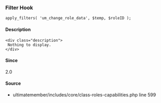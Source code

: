 
<UMBreadCrumb type="filter"/>

### Filter Hook    
    
```
apply_filters( 'um_change_role_data', $temp, $roleID );
```

#### Description
    <div class="description">
     Nothing to display.
    </div>

#### Since
<div class="description">
2.0
</div>

#### Source
  - <Link href="https://github.com/ultimatemember/ultimatemember/tree/2.5.0/includes/core/class-roles-capabilities.php#L599">ultimatemember/includes/core/class-roles-capabilities.php</Link> <Link href="https://github.com/ultimatemember/ultimatemember/tree/2.5.0/includes/core/class-roles-capabilities.php#L599">line 599</Link>

